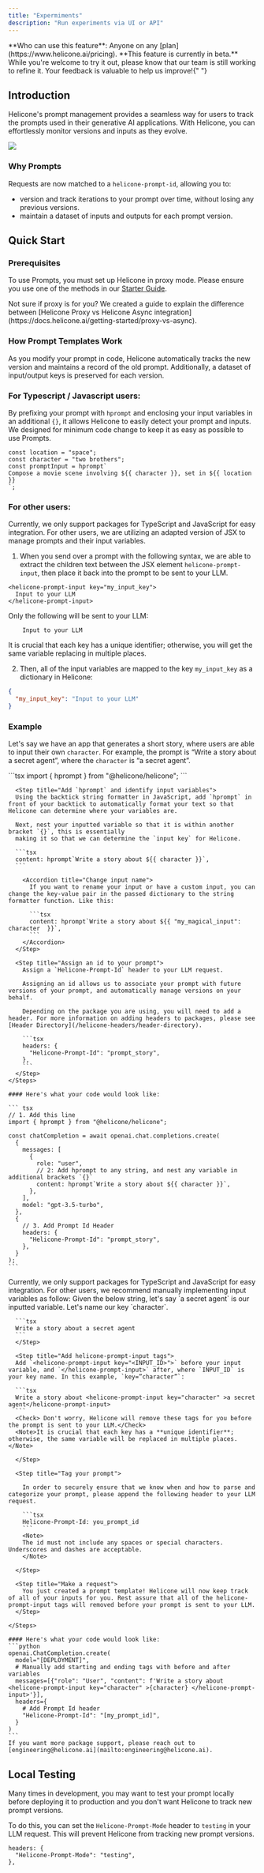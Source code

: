 ```yaml
---
title: "Expermiments"
description: "Run experiments via UI or API"
---
```



<Info>
  **Who can use this feature**: Anyone on any
  [plan](https://www.helicone.ai/pricing).
</Info>

<Warning>
  **This feature is currently in beta.** While you're welcome to try it out,
  please know that our team is still working to refine it. Your feedback is
  valuable to help us improve!{" "}
</Warning>

## Introduction

Helicone's prompt management provides a seamless way for users to track the prompts used in their generative AI applications. With Helicone, you can effortlessly monitor versions and inputs as they evolve.

<Frame caption="Example: A Prompt Template designed for a rap battle between two people. ">
  <img src="/images/prompts/example-prompt-rap-battle.png" />
</Frame>

### Why Prompts

Requests are now matched to a `helicone-prompt-id`, allowing you to:

- version and track iterations to your prompt over time, without losing any previous versions.
- maintain a dataset of inputs and outputs for each prompt version.

## Quick Start

### Prerequisites

To use Prompts, you must set up Helicone in proxy mode. Please ensure you use one of the methods in our [Starter Guide](https://docs.helicone.ai/getting-started/quick-start#quick-start).

<Note>
  Not sure if proxy is for you? We created a guide to explain the difference
  between [Helicone Proxy vs Helicone Async
  integration](https://docs.helicone.ai/getting-started/proxy-vs-async).
</Note>

### How Prompt Templates Work

As you modify your prompt in code, Helicone automatically tracks the new version and maintains a record of the old prompt. Additionally, a dataset of input/output keys is preserved for each version.

<Accordion title="Get a deep dive of the feature">

### For Typescript / Javascript users:

By prefixing your prompt with `hprompt` and enclosing your input variables in an additional `{}`, it allows Helicone to easily detect your prompt and inputs. We designed for minimum code change to keep it as easy as possible to use Prompts.

```tsx
const location = "space";
const character = "two brothers";
const promptInput = hprompt`
Compose a movie scene involving ${{ character }}, set in ${{ location }}
`;
```

### For other users:

Currently, we only support packages for TypeScript and JavaScript for easy integration. For other users, we are utilizing an adapted version of JSX to manage prompts and their input variables.

1. When you send over a prompt with the following syntax, we are able to extract the children text between the JSX element `helicone-prompt-input`, then place it back into the prompt to be sent to your LLM.

```tsx
<helicone-prompt-input key="my_input_key">
  Input to your LLM
</helicone-prompt-input>
```

Only the following will be sent to your LLM:

```tsx
    Input to your LLM
```

<Note>
  It is crucial that each key has a unique identifier; otherwise, you will get
  the same variable replacing in multiple places.
</Note>

2. Then, all of the input variables are mapped to the key `my_input_key` as a dictionary in Helicone:

```json
{
  "my_input_key": "Input to your LLM"
}
```

</Accordion>

### Example

Let's say we have an app that generates a short story, where users are able to input their own `character`. For example, the prompt is “Write a story about a secret agent”, where the `character` is “a secret agent”.

<Tabs>
  <Tab title="Typescript / Javascript">
    <Steps>
      <Step title="Import hprompt">
      ```tsx
      import { hprompt } from "@helicone/helicone";
      ```
      </Step>

      <Step title="Add `hprompt` and identify input variables">
      Using the backtick string formatter in JavaScript, add `hprompt` in front of your backtick to automatically format your text so that Helicone can determine where your variables are.

      Next, nest your inputted variable so that it is within another bracket `{}`, this is essentially
      making it so that we can determine the `input key` for Helicone.

      ```tsx
      content: hprompt`Write a story about ${{ character }}`,
      ```

        <Accordion title="Change input name">
          If you want to rename your input or have a custom input, you can change the key-value pair in the passed dictionary to the string formatter function. Like this:

          ```tsx
          content: hprompt`Write a story about ${{ "my_magical_input": character  }}`,
          ```
        </Accordion>
      </Step>

      <Step title="Assign an id to your prompt">
        Assign a `Helicone-Prompt-Id` header to your LLM request.

        Assigning an id allows us to associate your prompt with future versions of your prompt, and automatically manage versions on your behalf.

        Depending on the package you are using, you will need to add a header. For more information on adding headers to packages, please see [Header Directory](/helicone-headers/header-directory).

        ```tsx
        headers: {
          "Helicone-Prompt-Id": "prompt_story",
        },
        ```
      </Step>
    </Steps>

    #### Here's what your code would look like:

    ``` tsx
    // 1. Add this line
    import { hprompt } from "@helicone/helicone";

    const chatCompletion = await openai.chat.completions.create(
      {
        messages: [
          {
            role: "user",
            // 2: Add hprompt to any string, and nest any variable in additional brackets `{}`
            content: hprompt`Write a story about ${{ character }}`,
          },
        ],
        model: "gpt-3.5-turbo",
      },
      {
        // 3. Add Prompt Id Header
        headers: {
          "Helicone-Prompt-Id": "prompt_story",
        },
      }
    );
    ```

  </Tab>
  
  <Tab title="Packageless (cURL)">
      Currently, we only support packages for TypeScript and JavaScript for easy integration. For other users, we recommend manually implementing input variables as follow:
    <Steps>
      <Step title="Identify the input variable, and create a key name.">
      Given the below string, let's say `a secret agent` is our inputted variable. Let's name our key `character`.

      ```tsx
      Write a story about a secret agent
      ```
      </Step>

      <Step title="Add helicone-prompt-input tags">
      Add `<helicone-prompt-input key="<INPUT_ID>">` before your input variable, and `</helicone-prompt-input>` after, where `INPUT_ID` is your key name. In this example, `key=”character”`:

      ```tsx
      Write a story about <helicone-prompt-input key="character" >a secret agent</helicone-prompt-input>
      ```
      <Check> Don't worry, Helicone will remove these tags for you before the prompt is sent to your LLM.</Check>
      <Note>It is crucial that each key has a **unique identifier**; otherwise, the same variable will be replaced in multiple places. </Note>

      </Step>

      <Step title="Tag your prompt">

        In order to securely ensure that we know when and how to parse and categorize your prompt, please append the following header to your LLM request.

        ```tsx
        Helicone-Prompt-Id: you_prompt_id
        ```
        <Note>
        The id must not include any spaces or special characters. Underscores and dashes are acceptable.
        </Note>

      </Step>

      <Step title="Make a request">
        You just created a prompt template! Helicone will now keep track of all of your inputs for you. Rest assure that all of the helicone-prompt-input tags will removed before your prompt is sent to your LLM.
      </Step>

    </Steps>

    #### Here's what your code would look like:
    ```python
    openai.ChatCompletion.create(
      model="[DEPLOYMENT]",
      # Manually add starting and ending tags with before and after variables
      messages=[{"role": "User", "content": f'Write a story about <helicone-prompt-input key="character" >{character} </helicone-prompt-input>'}],
      headers={
        # Add Prompt Id header
        "Helicone-Prompt-Id": "[my_prompt_id]",
      }
    )
    ```
    If you want more package support, please reach out to [engineering@helicone.ai](mailto:engineering@helicone.ai).

  </Tab>
</Tabs>

## Local Testing

Many times in development, you may want to test your prompt locally before deploying it to production and you don't want Helicone to track new prompt versions.

To do this, you can set the `Helicone-Prompt-Mode` header to `testing` in your LLM request. This will prevent Helicone from tracking new prompt versions.

```tsx
headers: {
  "Helicone-Prompt-Mode": "testing",
},
```

<QuestionsSection />
